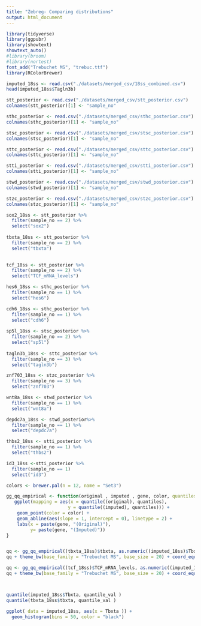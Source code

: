 ```yaml
---
title: "Zebreg- Comparing distributions"
output: html_document
---
```


```r

library(tidyverse)
library(ggpubr)
library(showtext)
showtext_auto()
#library(broom)
#library(nortest)
font_add("Trebuchet MS", "trebuc.ttf")
library(RColorBrewer)
```

```r
imputed_18ss <- read.csv("./datasets/merged_csv/18ss_combined.csv")
head(imputed_18ss$Tagln3b)

stt_posterior <- read.csv("./datasets/merged_csv/stt_posterior.csv")
colnames(stt_posterior)[1] <- "sample_no"

sthc_posterior <- read.csv("./datasets/merged_csv/sthc_posterior.csv")
colnames(sthc_posterior)[1] <- "sample_no"

stsc_posterior <- read.csv("./datasets/merged_csv/stsc_posterior.csv")
colnames(stsc_posterior)[1] <- "sample_no"

sttc_posterior <- read.csv("./datasets/merged_csv/sttc_posterior.csv")
colnames(sttc_posterior)[1] <- "sample_no"

stti_posterior <- read.csv("./datasets/merged_csv/stti_posterior.csv")
colnames(stti_posterior)[1] <- "sample_no"

stwd_posterior <- read.csv("./datasets/merged_csv/stwd_posterior.csv")
colnames(stwd_posterior)[1] <- "sample_no"

stzc_posterior <- read.csv("./datasets/merged_csv/stzc_posterior.csv")
colnames(stzc_posterior)[1] <- "sample_no"

```

```r

sox2_18ss <- stt_posterior %>% 
  filter(sample_no == 2) %>%
  select("sox2")
  
tbxta_18ss <- stt_posterior %>% 
  filter(sample_no == 2) %>%
  select("tbxta")
  

tcf_18ss <- stt_posterior %>% 
  filter(sample_no == 2) %>%
  select("TCF_mRNA_levels")

hes6_18ss <- sthc_posterior %>%
  filter(sample_no == 1) %>%
  select("hes6")

cdh6_18ss <- sthc_posterior %>%
  filter(sample_no == 1) %>%
  select("cdh6")
  
sp5l_18ss <- stsc_posterior %>%
  filter(sample_no == 2) %>%
  select("sp5l")
  
tagln3b_18ss <- sttc_posterior %>%
  filter(sample_no == 3) %>%
  select("tagln3b")

znf703_18ss <- stzc_posterior %>%
  filter(sample_no == 3) %>%
  select("znf703")

wnt8a_18ss <- stwd_posterior %>%
  filter(sample_no == 1) %>%
  select("wnt8a")

depdc7a_18ss <- stwd_posterior%>%
  filter(sample_no == 1) %>%
  select("depdc7a")

thbs2_18ss <- stti_posterior %>%
  filter(sample_no == 1) %>%
  select("thbs2")

id3_18ss <-stti_posterior %>%
  filter(sample_no == 1)
  select("id3")


```

```r
colors <- brewer.pal(n = 12, name = "Set3")

gg_qq_empirical <- function(original , imputed , gene, color, quantiles = seq(0,1,0.01)){
   ggplot(mapping = aes(x = quantile((original), quantiles), 
                       y = quantile((imputed), quantiles))) + 
    geom_point(color = color) +
    geom_abline(aes(slope = 1, intercept = 0), linetype = 2) +
    labs(x = paste(gene, "(Original)"),
         y= paste(gene, "(Imputed)"))
}


qq <- gg_qq_empirical((tbxta_18ss)$tbxta, as.numeric((imputed_18ss)$Tbxta), "tbxta", "brown3")
qq + theme_bw(base_family = "Trebuchet MS", base_size = 20) + coord_equal()

qq <- gg_qq_empirical((tcf_18ss)$TCF_mRNA_levels, as.numeric((imputed_18ss)$TCF), "TCF", "brown1")
qq + theme_bw(base_family = "Trebuchet MS", base_size = 20) + coord_equal()



quantile(imputed_18ss$Tbxta, quantile_val )
quantile(tbxta_18ss$tbxta, quantile_val )

```

```r
ggplot( data = imputed_18ss, aes(x = Tbxta )) + 
  geom_histogram(bins = 50, color = "black") 

```


